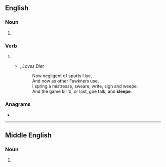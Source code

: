 ==English==

===Noun===
{{en-noun|~}}

# {{obsolete spelling of|sleep|lang=en}}

===Verb===
{{en-verb|sleep}}

# {{obsolete spelling of|sleep|lang=en}}
#* {{w|John Donne}}, ''Loves Diet''
#*: Now negligent of sports I lye,<br>And now as other Fawkners use,<br>I spring a mistresse, sweare, write, sigh and weepe:<br>And the game kill'd, or lost, goe talk, and '''sleepe'''.

===Anagrams===
* {{anagrams|en|Peeles|elpees|peeles}}

----

==Middle English==

===Noun===
{{head|enm|noun}}

# {{alternative form of|sleep|lang=enm}}